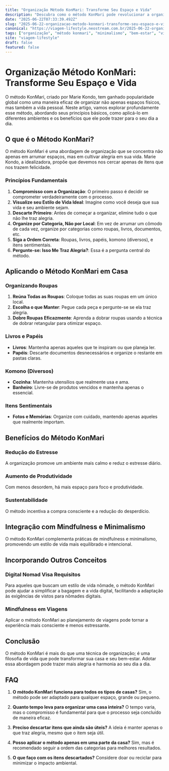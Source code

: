 ```yaml
---
title: "Organização Método KonMari: Transforme Seu Espaço e Vida"
description: "Descubra como o método KonMari pode revolucionar a organização da sua casa e sua vida, trazendo mais felicidade e eficiência ao seu cotidiano."
date: "2025-06-22T07:33:39.492Z"
slug: "2025-06-22-organizacao-metodo-konmari-transforme-seu-espaco-e-vida"
canonical: "https://viagem-lifestyle.neostream.com.br/2025-06-22-organizacao-metodo-konmari-transforme-seu-espaco-e-vida"
tags: ["organização", "método konmari", "minimalismo", "bem-estar", "vida organizada"]
site: "viagem-lifestyle"
draft: false
featured: false
---
```


# Organização Método KonMari: Transforme Seu Espaço e Vida

O método KonMari, criado por Marie Kondo, tem ganhado popularidade global como uma maneira eficaz de organizar não apenas espaços físicos, mas também a vida pessoal. Neste artigo, vamos explorar profundamente esse método, abordando seus princípios básicos, como aplicá-lo em diferentes ambientes e os benefícios que ele pode trazer para o seu dia a dia.

## O que é o Método KonMari?

O método KonMari é uma abordagem de organização que se concentra não apenas em arrumar espaços, mas em cultivar alegria em sua vida. Marie Kondo, a idealizadora, propõe que devemos nos cercar apenas de itens que nos trazem felicidade.

### Princípios Fundamentais

1. **Compromisso com a Organização**: O primeiro passo é decidir se comprometer verdadeiramente com o processo.
2. **Visualize seu Estilo de Vida Ideal**: Imagine como você deseja que sua vida e seu ambiente sejam.
3. **Descarte Primeiro**: Antes de começar a organizar, elimine tudo o que não lhe traz alegria.
4. **Organize por Categoria, Não por Local**: Em vez de arrumar um cômodo de cada vez, organize por categorias como roupas, livros, documentos, etc.
5. **Siga a Ordem Correta**: Roupas, livros, papéis, komono (diversos), e itens sentimentais.
6. **Pergunte-se: Isso Me Traz Alegria?**: Essa é a pergunta central do método.

## Aplicando o Método KonMari em Casa

### Organizando Roupas

1. **Reúna Todas as Roupas**: Coloque todas as suas roupas em um único local.
2. **Escolha o que Manter**: Pegue cada peça e pergunte-se se ela traz alegria.
3. **Dobre Roupas Eficazmente**: Aprenda a dobrar roupas usando a técnica de dobrar retangular para otimizar espaço.

### Livros e Papéis

- **Livros**: Mantenha apenas aqueles que te inspiram ou que planeja ler.
- **Papéis**: Descarte documentos desnecessários e organize o restante em pastas claras.

### Komono (Diversos)

- **Cozinha**: Mantenha utensílios que realmente usa e ama.
- **Banheiro**: Livre-se de produtos vencidos e mantenha apenas o essencial.

### Itens Sentimentais

- **Fotos e Memórias**: Organize com cuidado, mantendo apenas aqueles que realmente importam.

## Benefícios do Método KonMari

### Redução do Estresse

A organização promove um ambiente mais calmo e reduz o estresse diário.

### Aumento de Produtividade

Com menos desordem, há mais espaço para foco e produtividade.

### Sustentabilidade

O método incentiva a compra consciente e a redução do desperdício.

## Integração com Mindfulness e Minimalismo

O método KonMari complementa práticas de mindfulness e minimalismo, promovendo um estilo de vida mais equilibrado e intencional.

## Incorporando Outros Conceitos

### Digital Nomad Visa Requisitos

Para aqueles que buscam um estilo de vida nômade, o método KonMari pode ajudar a simplificar a bagagem e a vida digital, facilitando a adaptação às exigências de vistos para nômades digitais.

### Mindfulness em Viagens

Aplicar o método KonMari ao planejamento de viagens pode tornar a experiência mais consciente e menos estressante.

## Conclusão

O método KonMari é mais do que uma técnica de organização; é uma filosofia de vida que pode transformar sua casa e seu bem-estar. Adotar essa abordagem pode trazer mais alegria e harmonia ao seu dia a dia.

## FAQ

1. **O método KonMari funciona para todos os tipos de casas?**
   Sim, o método pode ser adaptado para qualquer espaço, grande ou pequeno.

2. **Quanto tempo leva para organizar uma casa inteira?**
   O tempo varia, mas o compromisso é fundamental para que o processo seja concluído de maneira eficaz.

3. **Preciso descartar itens que ainda são úteis?**
   A ideia é manter apenas o que traz alegria, mesmo que o item seja útil.

4. **Posso aplicar o método apenas em uma parte da casa?**
   Sim, mas é recomendado seguir a ordem das categorias para melhores resultados.

5. **O que faço com os itens descartados?**
   Considere doar ou reciclar para minimizar o impacto ambiental.